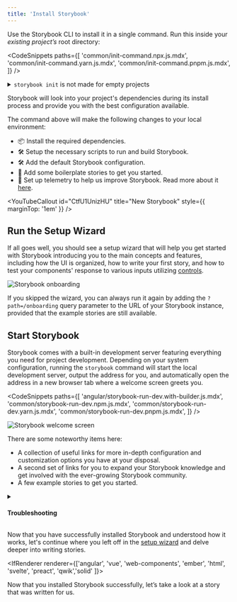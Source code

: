 ```yaml
---
title: 'Install Storybook'
---
```


Use the Storybook CLI to install it in a single command. Run this inside your _existing project’s_ root directory:

<CodeSnippets
paths={[
'common/init-command.npx.js.mdx',
'common/init-command.yarn.js.mdx',
'common/init-command.pnpm.js.mdx',
]}
/>

<details>

<summary><code>storybook init</code> is not made for empty projects</summary>

Storybook needs to be installed into a project that is already set up with a framework. It will not work on an empty project. There are many ways to bootstrap an app in a given framework, including:

- 📦 [Create an Angular Workspace](https://angular.io/cli/new)
- 📦 [Create React App](https://reactjs.org/docs/create-a-new-react-app.html)
- 📦 [Create a Vue App](https://vuejs.org/guide/quick-start.html)
- 📦 [Ember CLI](https://guides.emberjs.com/release/getting-started/quick-start/)
- 📦 [Vite CLI](https://vitejs.dev/guide/#scaffolding-your-first-vite-project)
- Or any other tooling available.

</details>

Storybook will look into your project's dependencies during its install process and provide you with the best configuration available.

The command above will make the following changes to your local environment:

- 📦 Install the required dependencies.
- 🛠 Setup the necessary scripts to run and build Storybook.
- 🛠 Add the default Storybook configuration.
- 📝 Add some boilerplate stories to get you started.
- 📡 Set up telemetry to help us improve Storybook. Read more about it [here](../configure/telemetry.md).

<YouTubeCallout id="CtfU1UnizHU" title="New Storybook" style={{ marginTop: '1em' }} />

<IfRenderer renderer='react'>

## Run the Setup Wizard

If all goes well, you should see a setup wizard that will help you get started with Storybook introducing you to the main concepts and features, including how the UI is organized, how to write your first story, and how to test your components' response to various inputs utilizing [controls](../essentials/controls).

![Storybook onboarding](./example-onboarding-wizard.png)

If you skipped the wizard, you can always run it again by adding the `?path=/onboarding` query parameter to the URL of your Storybook instance, provided that the example stories are still available.

</IfRenderer>

## Start Storybook

Storybook comes with a built-in development server featuring everything you need for project development. Depending on your system configuration, running the `storybook` command will start the local development server, output the address for you, and automatically open the address in a new browser tab where a welcome screen greets you.

<CodeSnippets
paths={[
'angular/storybook-run-dev.with-builder.js.mdx',
'common/storybook-run-dev.npm.js.mdx',
'common/storybook-run-dev.yarn.js.mdx',
'common/storybook-run-dev.pnpm.js.mdx',
]}
/>

![Storybook welcome screen](./example-welcome.png)

There are some noteworthy items here:

- A collection of useful links for more in-depth configuration and customization options you have at your disposal.
- A second set of links for you to expand your Storybook knowledge and get involved with the ever-growing Storybook community.
- A few example stories to get you started.

<details>
<summary><h4 id="troubleshooting">Troubleshooting</h4></summary>

Below are some of the most common installation issues and instructions on how to solve them.

<FeatureSnippets
paths={[
'get-started/installation-problems/angular.mdx',
'get-started/installation-problems/ember.mdx',
'get-started/installation-problems/html.mdx',
'get-started/installation-problems/preact.mdx',
'get-started/installation-problems/react.mdx',
'get-started/installation-problems/svelte.mdx',
'get-started/installation-problems/vue.mdx',
'get-started/installation-problems/web-components.mdx',
'get-started/installation-problems/qwik.mdx',
'get-started/installation-problems/solid.mdx',
]}
/>

<Callout variant="info">

Storybook collects completely anonymous data to help us improve user experience. Participation is optional, and you may [opt-out](../configure/telemetry.md#how-to-opt-out) if you'd not like to share any information.

</Callout>

If all else fails, try asking for [help](https://storybook.js.org/community#support)

</details>

<IfRenderer renderer='react'>

Now that you have successfully installed Storybook and understood how it works, let's continue where you left off in the [setup wizard](#run-the-setup-wizard) and delve deeper into writing stories.

</IfRenderer>

<IfRenderer renderer={['angular', 'vue', 'web-components', 'ember', 'html', 'svelte', 'preact', 'qwik','solid' ]}>

Now that you installed Storybook successfully, let’s take a look at a story that was written for us.

</IfRenderer>
